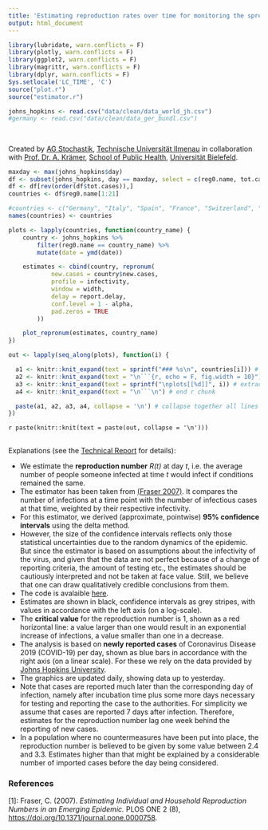 ```yaml
---
title: 'Estimating reproduction rates over time for monitoring the spread of COVID-19'
output: html_document
---
```


```r
library(lubridate, warn.conflicts = F)
library(plotly, warn.conflicts = F)
library(ggplot2, warn.conflicts = F)
library(magrittr, warn.conflicts = F)
library(dplyr, warn.conflicts = F)
Sys.setlocale('LC_TIME', 'C')
source("plot.r")
source("estimator.r")

```

```r
johns_hopkins <- read.csv("data/clean/data_world_jh.csv")
#germany <- read.csv("data/clean/data_ger_bundl.csv")
```

```r

```

## {.tabset .tabset-fade}

Created by [AG Stochastik](https://www.tu-ilmenau.de/stochastik/), [Technische Universität Ilmenau](https://www.tu-ilmenau.de/) in collaboration with [Prof. Dr. A. Krämer](https://ekvv.uni-bielefeld.de/pers_publ/publ/PersonDetail.jsp?personId=21463&lang=de), [School of Public Health](https://www.uni-bielefeld.de/gesundhw/index.html), [Universität Bielefeld](https://www.uni-bielefeld.de/).

<!--
See https://github.com/rstudio/flexdashboard/issues/80#issuecomment-247139450
on generating tabs in rmarkdown automatically
-->
```r

maxday <- max(johns_hopkins$day)
df <- subset(johns_hopkins, day == maxday, select = c(reg0.name, tot.cases))
df <- df[rev(order(df$tot.cases)),]
countries <- df$reg0.name[1:21]

#countries <- c("Germany", "Italy", "Spain", "France", "Switzerland", "Netherlands", "Austria", "United Kingdom", "Korea, South", "US")
names(countries) <- countries

plots <- lapply(countries, function(country_name) {
    country <- johns_hopkins %>%
        filter(reg0.name == country_name) %>%
        mutate(date = ymd(date))

    estimates <- cbind(country, repronum(
            new.cases = country$new.cases,
            profile = infectivity,
            window = width,
            delay = report.delay,
            conf.level = 1 - alpha,
            pad.zeros = TRUE
        ))

    plot_repronum(estimates, country_name)
})

out <- lapply(seq_along(plots), function(i) {

  a1 <- knitr::knit_expand(text = sprintf("### %s\n", countries[i])) # tab header, auto extracts names of `hcs`
  a2 <- knitr::knit_expand(text = "\n```{r, echo = F, fig.width = 10}") # start r chunk
  a3 <- knitr::knit_expand(text = sprintf("\nplots[[%d]]", i)) # extract graphs by "writing" out `hcs[[1]]`, `hcs[[2]]` etc. to be rendered later
  a4 <- knitr::knit_expand(text = "\n```\n") # end r chunk

  paste(a1, a2, a3, a4, collapse = '\n') # collapse together all lines with newline separator
})

```

`r paste(knitr::knit(text = paste(out, collapse = '\n')))`

##

Explanations (see the [Technical Report]() for details):

- We estimate the **reproduction number** *R(t)* at day *t*, i.e. the average number of people someone infected at time *t* would infect if conditions remained the same.
- The estimator has been taken from [(Fraser 2007)](#ref1). It compares the number of infections at a time point with the number of infectious cases at that time, weighted by their respective infectivity.
- For this estimator, we derived (approximate, pointwise) **95% confidence intervals** using the delta method.
- However, the size of the confidence intervals reflects only those statistical uncertainties due to the random dynamics of the epidemic. But since the estimator is based on assumptions about the infectivity of the virus, and given that the data are not perfect because of a change of reporting criteria, the amount of testing etc., the estimates should be cautiously interpreted and not be taken at face value. Still, we believe that one can draw qualitatively credible conclusions from them.
- The code is avalaible [here](https://github.com/Stochastik-TU-Ilmenau/COVID-19/blob/gh-pages/estimator.r).
- Estimates are shown in black, confidence intervals as grey stripes, with values in accordance with the left axis (on a log-scale).
- The **critical value** for the reproduction number is 1, shown as a red horizontal line: a value larger than one would result in an exponential increase of infections, a value smaller than one in a decrease.
- The analysis is based on **newly reported cases** of Coronavirus Disease 2019 (COVID-19) per day, shown as blue bars in accordance with the right axis (on a linear scale). For these we rely on the data provided by [Johns Hopkins University](https://github.com/CSSEGISandData/COVID-19).
- The graphics are updated daily<!-- at 2:00 GMT-->, showing data up to yesterday.
- Note that cases are reported much later than the corresponding day of infection, namely after incubation time plus some more days necessary for testing and reporting the case to the authorities. For simplicity we assume that cases are reported 7 days after infection. Therefore, estimates for the reproduction number lag one week behind the reporting of new cases.
- In a population where no countermeasures have been put into place, the reproduction number is believed to be given by some value between 2.4 and 3.3. Estimates higher than that might be explained by a considerable number of imported cases before the day being considered.

### References ###

<a name="ref1">[1]</a>: Fraser, C. (2007). *Estimating Individual and Household Reproduction
Numbers in an Emerging Epidemic.* PLOS ONE 2 (8), [https://doi.org/10.1371/journal.pone.0000758](https://doi.org/10.1371/journal.pone.0000758).
